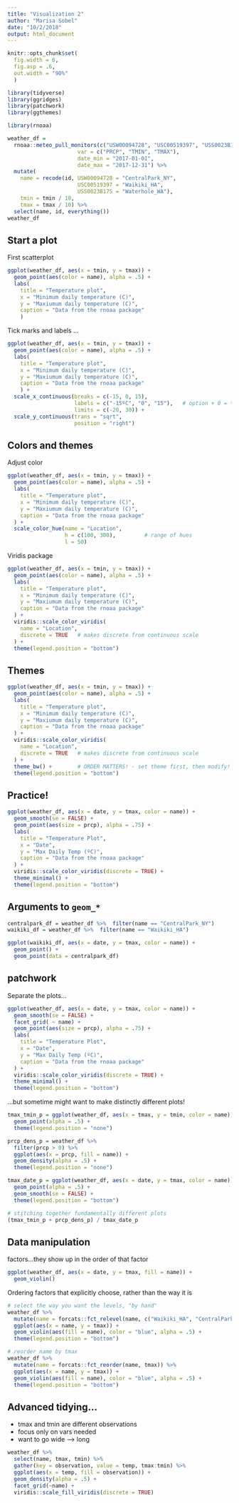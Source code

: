 ```yaml
---
title: "Visualization 2"
author: "Marisa Sobel"
date: "10/2/2018"
output: html_document
---
```


```r
knitr::opts_chunk$set(
  fig.width = 6,
  fig.asp = .6,
  out.width = "90%"
  )

library(tidyverse)
library(ggridges)
library(patchwork)
library(ggthemes)
```

```r
library(rnoaa)

weather_df = 
  rnoaa::meteo_pull_monitors(c("USW00094728", "USC00519397", "USS0023B17S"),
                      var = c("PRCP", "TMIN", "TMAX"), 
                      date_min = "2017-01-01",
                      date_max = "2017-12-31") %>%
  mutate(
    name = recode(id, USW00094728 = "CentralPark_NY", 
                      USC00519397 = "Waikiki_HA",
                      USS0023B17S = "Waterhole_WA"),
    tmin = tmin / 10,
    tmax = tmax / 10) %>%
  select(name, id, everything())
weather_df
```


## Start a plot

First scatterplot

```r
ggplot(weather_df, aes(x = tmin, y = tmax)) + 
  geom_point(aes(color = name), alpha = .5) +
  labs(
    title = "Temperature plot",
    x = "Minimum daily temperature (C)",
    y = "Maxiumum daily temperature (C)",
    caption = "Data from the rnoaa package"
    )
```

Tick marks and labels ...

```r
ggplot(weather_df, aes(x = tmin, y = tmax)) + 
  geom_point(aes(color = name), alpha = .5) +
  labs(
    title = "Temperature plot",
    x = "Minimum daily temperature (C)",
    y = "Maxiumum daily temperature (C)",
    caption = "Data from the rnoaa package"
    ) + 
  scale_x_continuous(breaks = c(-15, 0, 15), 
                     labels = c("-15ºC", "0", "15"),   # option + 0 = º
                     limits = c(-20, 30)) + 
  scale_y_continuous(trans = "sqrt", 
                     position = "right")
```

## Colors and themes

Adjust color

```r
ggplot(weather_df, aes(x = tmin, y = tmax)) + 
  geom_point(aes(color = name), alpha = .5) + 
  labs(
    title = "Temperature plot",
    x = "Minimum daily temperature (C)",
    y = "Maxiumum daily temperature (C)",
    caption = "Data from the rnoaa package"
  ) + 
  scale_color_hue(name = "Location", 
                  h = c(100, 300),         # range of hues 
                  l = 50)    
```

Viridis package 

```r
ggplot(weather_df, aes(x = tmin, y = tmax)) + 
  geom_point(aes(color = name), alpha = .5) + 
  labs(
    title = "Temperature plot",
    x = "Minimum daily temperature (C)",
    y = "Maxiumum daily temperature (C)",
    caption = "Data from the rnoaa package"
  ) + 
  viridis::scale_color_viridis(
    name = "Location", 
    discrete = TRUE   # makes discrete from continuous scale 
  ) + 
  theme(legend.position = "bottom")
```

## Themes

```r
ggplot(weather_df, aes(x = tmin, y = tmax)) + 
  geom_point(aes(color = name), alpha = .5) + 
  labs(
    title = "Temperature plot",
    x = "Minimum daily temperature (C)",
    y = "Maxiumum daily temperature (C)",
    caption = "Data from the rnoaa package"
  ) + 
  viridis::scale_color_viridis(
    name = "Location", 
    discrete = TRUE   # makes discrete from continuous scale 
  ) + 
  theme_bw() +        # ORDER MATTERS! - set theme first, then modify!
  theme(legend.position = "bottom")
```

## Practice!

```r
ggplot(weather_df, aes(x = date, y = tmax, color = name)) + 
  geom_smooth(se = FALSE) + 
  geom_point(aes(size = prcp), alpha = .75) + 
  labs(
    title = "Temperature Plot", 
    x = "Date", 
    y = "Max Daily Temp (ºC)",
    caption = "Data from the rnoaa package"
  ) +
  viridis::scale_color_viridis(discrete = TRUE) +
  theme_minimal() + 
  theme(legend.position = "bottom")
```


## Arguments to `geom_*`

```r
centralpark_df = weather_df %>%  filter(name == "CentralPark_NY")
waikiki_df = weather_df %>%  filter(name == "Waikiki_HA")

ggplot(waikiki_df, aes(x = date, y = tmax, color = name)) +
  geom_point() + 
  geom_point(data = centralpark_df)

```

## patchwork 

Separate the plots...

```r
ggplot(weather_df, aes(x = date, y = tmax, color = name)) + 
  geom_smooth(se = FALSE) + 
  facet_grid( ~ name) +
  geom_point(aes(size = prcp), alpha = .75) + 
  labs(
    title = "Temperature Plot", 
    x = "Date", 
    y = "Max Daily Temp (ºC)",
    caption = "Data from the rnoaa package"
  ) +
  viridis::scale_color_viridis(discrete = TRUE) +
  theme_minimal() + 
  theme(legend.position = "bottom")
```

...but sometime might want to make distinctly different plots!

```r
tmax_tmin_p = ggplot(weather_df, aes(x = tmax, y = tmin, color = name)) + 
  geom_point(alpha = .5) +
  theme(legend.position = "none")

prcp_dens_p = weather_df %>% 
  filter(prcp > 0) %>% 
  ggplot(aes(x = prcp, fill = name)) + 
  geom_density(alpha = .5) + 
  theme(legend.position = "none")

tmax_date_p = ggplot(weather_df, aes(x = date, y = tmax, color = name)) + 
  geom_point(alpha = .5) +
  geom_smooth(se = FALSE) + 
  theme(legend.position = "bottom")

# stitching together fundamentally different plots
(tmax_tmin_p + prcp_dens_p) / tmax_date_p
```

## Data manipulation 

factors...they show up in the order of that factor

```r
ggplot(weather_df, aes(x = date, y = tmax, fill = name)) + 
  geom_violin()
```

Ordering factors that explicitly choose, rather than the way it is

```r
# select the way you want the levels, "by hand"
weather_df %>%
  mutate(name = forcats::fct_relevel(name, c("Waikiki_HA", "CentralPark_NY", "Waterhole_WA"))) %>% 
  ggplot(aes(x = name, y = tmax)) + 
  geom_violin(aes(fill = name), color = "blue", alpha = .5) + 
  theme(legend.position = "bottom")

# reorder name by tmax 
weather_df %>%
  mutate(name = forcats::fct_reorder(name, tmax)) %>% 
  ggplot(aes(x = name, y = tmax)) + 
  geom_violin(aes(fill = name), color = "blue", alpha = .5) + 
  theme(legend.position = "bottom")
```

## Advanced tidying...

* tmax and tmin are different observations 
* focus only on vars needed
* want to go wide --> long

```r
weather_df %>%
  select(name, tmax, tmin) %>% 
  gather(key = observation, value = temp, tmax:tmin) %>% 
  ggplot(aes(x = temp, fill = observation)) +
  geom_density(alpha = .5) + 
  facet_grid(~name) + 
  viridis::scale_fill_viridis(discrete = TRUE)
```




